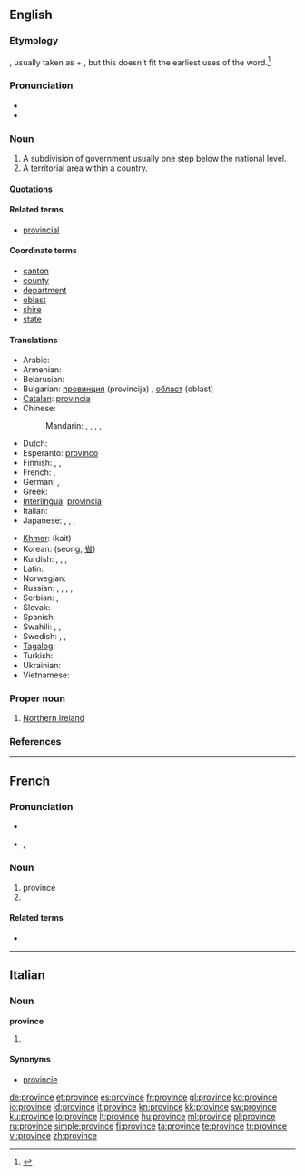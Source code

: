 ==English==
{{wikipedia|province}}
===Etymology===
{{etyl|la}} {{term|lang=la|provincia}}, usually taken as {{term|pro||before|lang=la}} + {{term|vinco|vincere|win|lang=la}}, but this doesn't fit the earliest uses of the word.<ref>{{R:Online Etymology Dictionary|province}}</ref>

===Pronunciation===
* {{IPA|/pɹɒvins/}}
* {{audio|en-us-province.ogg|Audio (US)}}

===Noun===
{{en-noun}}

# A subdivision of government usually one step below the national level.
# A territorial area within a country.

====Quotations====
{{seeCites}}

====Related terms====
* [[provincial]]

====Coordinate terms====
* [[canton]]
* [[county]]
* [[department]]
* [[oblast]]
* [[shire]]
* [[state]]

====Translations====
{{trans-top|A subdivision of government usually one step below the national level}}
* Arabic: {{t-|ar|ولاية|f|tr=wilaaya}}
* Armenian: {{t-|hy|նահանգ|tr=nahang}}
* Belarusian: {{t|be|вобласць|f|tr=vóblasc’|xs=Belarusian}}
* Bulgarian: [[провинция]] (provincija) {{f}}, [[област]] (oblast) {{f}}
* [[Catalan]]: [[província]] {{f}}
* Chinese:
*: Mandarin: {{t|cmn|省份|tr=shěngfèn|sc=Hani}}, {{t-|cmn|省|tr=shěng|sc=Hani}}, {{qualifier|Japanese prefecture}} {{t-|cmn|縣|sc=Hani}}, {{t-|cmn|县|tr=xiàn|sc=Hani}}, {{qualifier|state}} {{t-|cmn|州|tr=zhōu|sc=Hani}}
* Dutch: {{t+|nl|provincie|f}}
* Esperanto: [[provinco]]
* Finnish: {{t+|fi|provinssi}}, {{t+|fi|maakunta}}, {{t+|fi|lääni}}
* French: {{t+|fr|province|f}}, {{qualifier|state}} {{t+|fr|état|m}}
* German: {{t+|de|Provinz|f}}, {{t+|de|Land|n}}
* Greek: {{t+|el|επαρχία|f|tr=eparchía}}
* [[Interlingua]]: [[provincia]]
* Italian: {{t+|it|provincia|f}}
* Japanese: {{qualifier|prefecture}} {{t+|ja|県|tr=けん, ken}}, {{qualifier|region}} {{t+|ja|地方|tr=ちほう, chihō}}, {{qualifier|state, province}} {{t+|ja|州|tr=しゅう, shū}}, {{qualifier|Chinese province}} {{t+|ja|省|tr=しょう, shō}}
{{trans-mid}}
* [[Khmer]]: {{Khmr|[[ខេត្ត]]}} (kait)
* Korean: {{t+|ko|성|sc=Hang}} (seong, [[省]])
* Kurdish: {{t+|ku|parêzgeh|f}}, {{t+|ku|wîlayet|f}}, {{t+|ku|eyalet|f}}, {{t+|ku|mihafize|f}}
* Latin: {{t+|la|provincia}}
* Norwegian: {{t-|no|provins|m}}
* Russian: {{qualifier|Russian oblast}} {{t+|ru|область|f|tr=óblast’}}, {{qualifier|Russian krai}} {{t+|ru|край|m|tr=kraj}}, {{qualifier|province}} {{t|ru|провинция|tr=províncija}}, {{qualifier|state}} {{t+|ru|штат|m|tr=štat}}, {{qualifier|prefecture}} {{t|ru|префектура|f|tr=prefektúra}}
* Serbian: {{t-|sr|паланка|tr=palanka|sc=Cyrl}}, {{t-|sr|област|tr=oblast|sc=Cyrl}}
* Slovak: {{t|sk|oblasť|f}}
* Spanish: {{t-|es|provincia|f}}
* Swahili: {{t+|sw|mkoa|xs=Swahili}}, {{t+|sw|jimbo|xs=Swahili}}, {{t+|sw|jimbo|xs=Swahili}}
* Swedish: {{t+|sv|provins|c}}, {{t+|sv|län|n}}, {{t+|sv|landskap|n}}
* [[Tagalog]]: {{t-|tl|probinsiya|xs=Tagalog}}
* Turkish: {{t+|tr|il}}
* Ukrainian: {{t-|uk|область|f|tr=óblast’|xs=Ukrainian}}
* Vietnamese: {{t+|vi|tỉnh|xs=Vietnamese}}
{{trans-bottom}}

===Proper noun===
{{en-proper noun|head=the province}}

# {{British}} [[Northern Ireland]]

===References===
<references/>
----

==French==
{{attention|fr}}
===Pronunciation===
* {{audio|Fr-province.ogg|audio}}
* {{IPA|lang=fr|/pʁɔ.vɛ̃s/}}, {{SAMPA|/pRO.vE~s/}}

===Noun===
{{fr-noun|f}}

# province
# {{rfdef|lang=fr}}

====Related terms====
* {{l|fr|provincial}}

----

==Italian==

===Noun===
'''province''' {{f|p}}

# {{plural of|[[provincia#Italian|provincia]]|lang=it}}

====Synonyms====
* [[provincie]]

[[de:province]]
[[et:province]]
[[es:province]]
[[fr:province]]
[[gl:province]]
[[ko:province]]
[[io:province]]
[[id:province]]
[[it:province]]
[[kn:province]]
[[kk:province]]
[[sw:province]]
[[ku:province]]
[[lo:province]]
[[lt:province]]
[[hu:province]]
[[ml:province]]
[[pl:province]]
[[ru:province]]
[[simple:province]]
[[fi:province]]
[[ta:province]]
[[te:province]]
[[tr:province]]
[[vi:province]]
[[zh:province]]